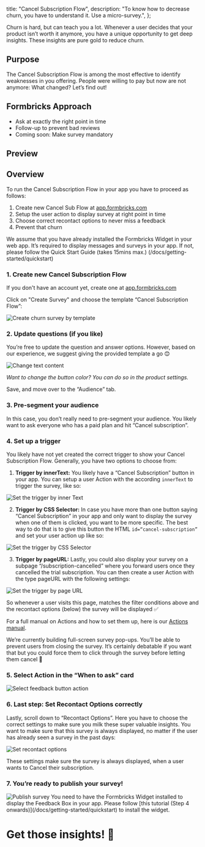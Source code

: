 

  title: "Cancel Subscription Flow",
  description: "To know how to decrease churn, you have to understand it. Use a micro-survey.",
};

Churn is hard, but can teach you a lot. Whenever a user decides that your product isn’t worth it anymore, you have a unique opportunity to get deep insights. These insights are pure gold to reduce churn.

## Purpose

The Cancel Subscription Flow is among the most effective to identify weaknesses in you offering. People were willing to pay but now are not anymore: What changed? Let’s find out!

## Formbricks Approach

- Ask at exactly the right point in time
- Follow-up to prevent bad reviews
- Coming soon: Make survey mandatory

## Preview

<DemoPreview template="Churn Survey" />

## Overview

To run the Cancel Subscription Flow in your app you have to proceed as follows:

1. Create new Cancel Sub Flow at [app.formbricks.com](http://app.formbricks.com/)
2. Setup the user action to display survey at right point in time
3. Choose correct recontact options to never miss a feedback
4. Prevent that churn

<Callout title="Formbricks Widget not yet running?" type="note">
  We assume that you have already installed the Formbricks Widget in your web app. It’s required to display
  messages and surveys in your app. If not, please follow the Quick Start Guide (takes 15mins max.)
  (/docs/getting-started/quickstart)
</Callout>

### 1. Create new Cancel Subscription Flow

If you don't have an account yet, create one at [app.formbricks.com](https://app.formbricks.com/auth/signup)

Click on "Create Survey" and choose the template “Cancel Subscription Flow”:

<Image src={CreateChurnFlow} alt="Create churn survey by template" quality="100" />

### 2. Update questions (if you like)

You’re free to update the question and answer options. However, based on our experience, we suggest giving the provided template a go 😊

<Image src={ChangeText} alt="Change text content" quality="100" />

_Want to change the button color? You can do so in the product settings._

Save, and move over to the “Audience” tab.

### 3. Pre-segment your audience

In this case, you don’t really need to pre-segment your audience. You likely want to ask everyone who has a paid plan and hit “Cancel subscription”.

### 4. Set up a trigger

You likely have not yet created the correct trigger to show your Cancel Subscription Flow. Generally, you have two options to choose from:

1. **Trigger by innerText:** You likely have a “Cancel Subscription” button in your app. You can setup a user Action with the according `innerText` to trigger the survey, like so:

<Image src={TriggerInnerText} alt="Set the trigger by inner Text" quality="100" />

2. **Trigger by CSS Selector:** In case you have more than one button saying “Cancel Subscription” in your app and only want to display the survey when one of them is clicked, you want to be more specific. The best way to do that is to give this button the HTML `id=“cancel-subscription”` and set your user action up like so:

<Image src={TriggerCSS} alt="Set the trigger by CSS Selector" quality="100" />

3. **Trigger by pageURL:** Lastly, you could also display your survey on a subpage “/subscription-cancelled” where you forward users once they cancelled the trial subscription. You can then create a user Action with the type pageURL with the following settings:

<Image src={TriggerPageUrl} alt="Set the trigger by page URL" quality="100" />

So whenever a user visits this page, matches the filter conditions above and the recontact options (below) the survey will be displayed ✅

For a full manual on Actions and how to set them up, here is our [Actions manual](/docs/actions/why).

<Callout title="Pre-churn flow coming soon" type="note">

We’re currently building full-screen survey pop-ups. You’ll be able to prevent users from closing the survey. It’s certainly debatable if you want that but you could force them to click through the survey before letting them cancel 🤷

</Callout>

### 5. Select Action in the “When to ask” card

<Image src={SelectAction} alt="Select feedback button action" quality="100" />

### 6. Last step: Set Recontact Options correctly

Lastly, scroll down to “Recontact Options”. Here you have to choose the correct settings to make sure you milk these super valuable insights. You want to make sure that this survey is always displayed, no matter if the user has already seen a survey in the past days:

<Image src={RecontactOptions} alt="Set recontact options" quality="100" />

These settings make sure the survey is always displayed, when a user wants to Cancel their subscription.

### 7. You’re ready to publish your survey!

<Image src={PublishSurvey} alt="Publish survey" quality="100" />

<Callout title="It only works with the widget" type="warning">
  You need to have the Formbricks Widget installed to display the Feedback Box in your app. Please follow
  [this tutorial (Step 4 onwards)](/docs/getting-started/quickstart) to install the widget.
</Callout>

###

# Get those insights! 🎉

